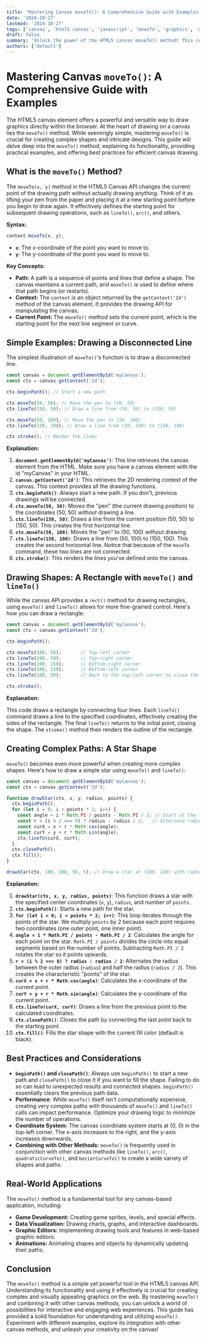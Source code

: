 ```yaml
---
title: 'Mastering Canvas moveTo(): A Comprehensive Guide with Examples'
date: '2024-10-27'
lastmod: '2024-10-27'
tags: ['canvas', 'html5 canvas', 'javascript', 'moveTo', 'graphics', 'web development', 'tutorial']
draft: false
summary: 'Unlock the power of the HTML5 canvas moveTo() method! This comprehensive guide provides detailed explanations, practical examples, and best practices for efficiently drawing paths and shapes on your web pages.'
authors: ['default']
---
```


# Mastering Canvas `moveTo()`: A Comprehensive Guide with Examples

The HTML5 canvas element offers a powerful and versatile way to draw graphics directly within the browser.  At the heart of drawing on a canvas lies the `moveTo()` method.  While seemingly simple, mastering `moveTo()` is crucial for creating complex shapes and intricate designs. This guide will delve deep into the `moveTo()` method, explaining its functionality, providing practical examples, and offering best practices for efficient canvas drawing.

## What is the `moveTo()` Method?

The `moveTo(x, y)` method in the HTML5 Canvas API changes the current point of the drawing path without actually drawing anything.  Think of it as lifting your pen from the paper and placing it at a new starting point before you begin to draw again.  It effectively defines the starting point for subsequent drawing operations, such as `lineTo()`, `arc()`, and others.

**Syntax:**

```javascript
context.moveTo(x, y);
```

*   **`x`**:  The x-coordinate of the point you want to move to.
*   **`y`**: The y-coordinate of the point you want to move to.

**Key Concepts:**

*   **Path:**  A path is a sequence of points and lines that define a shape.  The canvas maintains a current path, and `moveTo()` is used to define where that path begins (or restarts).
*   **Context:** The `context` is an object returned by the `getContext('2d')` method of the canvas element. It provides the drawing API for manipulating the canvas.
*   **Current Point:** The `moveTo()` method sets the current point, which is the starting point for the next line segment or curve.

## Simple Examples: Drawing a Disconnected Line

The simplest illustration of `moveTo()`'s function is to draw a disconnected line.

```javascript
const canvas = document.getElementById('myCanvas');
const ctx = canvas.getContext('2d');

ctx.beginPath(); // Start a new path

ctx.moveTo(50, 50); // Move the pen to (50, 50)
ctx.lineTo(150, 50); // Draw a line from (50, 50) to (150, 50)

ctx.moveTo(50, 100); // Move the pen to (50, 100)
ctx.lineTo(150, 100); // Draw a line from (50, 100) to (150, 100)

ctx.stroke(); // Render the lines
```

**Explanation:**

1.  **`document.getElementById('myCanvas')`**:  This line retrieves the canvas element from the HTML.  Make sure you have a canvas element with the id "myCanvas" in your HTML.
2.  **`canvas.getContext('2d')`**:  This retrieves the 2D rendering context of the canvas.  This context provides all the drawing functions.
3.  **`ctx.beginPath()`**: Always start a new path. If you don't, previous drawings will be connected.
4.  **`ctx.moveTo(50, 50)`**: Moves the "pen" (the current drawing position) to the coordinates (50, 50) *without* drawing a line.
5.  **`ctx.lineTo(150, 50)`**: Draws a line from the current position (50, 50) to (150, 50).  This creates the first horizontal line.
6.  **`ctx.moveTo(50, 100)`**:  Moves the "pen" to (50, 100) *without* drawing.
7.  **`ctx.lineTo(150, 100)`**: Draws a line from (50, 100) to (150, 100). This creates the second horizontal line. Notice that because of the `moveTo` command, these two lines are not connected.
8.  **`ctx.stroke()`**:  This renders the lines you've defined onto the canvas.

## Drawing Shapes: A Rectangle with `moveTo()` and `lineTo()`

While the canvas API provides a `rect()` method for drawing rectangles, using `moveTo()` and `lineTo()` allows for more fine-grained control.  Here's how you can draw a rectangle:

```javascript
const canvas = document.getElementById('myCanvas');
const ctx = canvas.getContext('2d');

ctx.beginPath();

ctx.moveTo(100, 50);       // Top-left corner
ctx.lineTo(200, 50);       // Top-right corner
ctx.lineTo(200, 150);      // Bottom-right corner
ctx.lineTo(100, 150);      // Bottom-left corner
ctx.lineTo(100, 50);       // Back to the top-left corner to close the rectangle

ctx.stroke();
```

**Explanation:**

This code draws a rectangle by connecting four lines.  Each `lineTo()` command draws a line to the specified coordinates, effectively creating the sides of the rectangle. The final `lineTo()` returns to the initial point, closing the shape.  The `stroke()` method then renders the outline of the rectangle.

## Creating Complex Paths: A Star Shape

`moveTo()` becomes even more powerful when creating more complex shapes. Here's how to draw a simple star using `moveTo()` and `lineTo()`:

```javascript
const canvas = document.getElementById('myCanvas');
const ctx = canvas.getContext('2d');

function drawStar(ctx, x, y, radius, points) {
  ctx.beginPath();
  for (let i = 0; i < points * 2; i++) {
    const angle = i * Math.PI / points - Math.PI / 2; // Start at the top
    const r = (i % 2 === 0) ? radius : radius / 2;   // Alternate radius for points
    const curX = x + r * Math.cos(angle);
    const curY = y + r * Math.sin(angle);
    ctx.lineTo(curX, curY);
  }
  ctx.closePath();
  ctx.fill();
}

drawStar(ctx, 100, 100, 50, 5); // Draw a star at (100, 100) with radius 50 and 5 points
```

**Explanation:**

1.  **`drawStar(ctx, x, y, radius, points)`**:  This function draws a star with the specified center coordinates (`x`, `y`), `radius`, and number of `points`.
2.  **`ctx.beginPath()`**: Starts a new path for the star.
3.  **`for (let i = 0; i < points * 2; i++)`**: This loop iterates through the points of the star.  We multiply `points` by 2 because each point requires two coordinates (one outer point, one inner point).
4.  **`angle = i * Math.PI / points - Math.PI / 2`**:  Calculates the angle for each point on the star.  `Math.PI / points` divides the circle into equal segments based on the number of points. Subtracting `Math.PI / 2` rotates the star so it points upwards.
5.  **`r = (i % 2 === 0) ? radius : radius / 2`**:  Alternates the radius between the outer radius (`radius`) and half the radius (`radius / 2`).  This creates the characteristic "points" of the star.
6.  **`curX = x + r * Math.cos(angle)`**:  Calculates the x-coordinate of the current point.
7.  **`curY = y + r * Math.sin(angle)`**:  Calculates the y-coordinate of the current point.
8.  **`ctx.lineTo(curX, curY)`**: Draws a line from the previous point to the calculated coordinates.
9.  **`ctx.closePath()`**: Closes the path by connecting the last point back to the starting point.
10. **`ctx.fill()`**: Fills the star shape with the current fill color (default is black).

## Best Practices and Considerations

*   **`beginPath()` and `closePath()`**:  Always use `beginPath()` to start a new path and `closePath()` to close it if you want to fill the shape.  Failing to do so can lead to unexpected results and connected shapes.  `beginPath()` essentially clears the previous path data.
*   **Performance**:  While `moveTo()` itself isn't computationally expensive, creating very complex paths with thousands of `moveTo()` and `lineTo()` calls can impact performance. Optimize your drawing logic to minimize the number of operations.
*   **Coordinate System:** The canvas coordinate system starts at (0, 0) in the top-left corner. The x-axis increases to the right, and the y-axis increases downwards.
*   **Combining with Other Methods:**  `moveTo()` is frequently used in conjunction with other canvas methods like `lineTo()`, `arc()`, `quadraticCurveTo()`, and `bezierCurveTo()` to create a wide variety of shapes and paths.

## Real-World Applications

The `moveTo()` method is a fundamental tool for any canvas-based application, including:

*   **Game Development:** Creating game sprites, levels, and special effects.
*   **Data Visualization:** Drawing charts, graphs, and interactive dashboards.
*   **Graphic Editors:**  Implementing drawing tools and features in web-based graphic editors.
*   **Animations:**  Animating shapes and objects by dynamically updating their paths.

## Conclusion

The `moveTo()` method is a simple yet powerful tool in the HTML5 canvas API. Understanding its functionality and using it effectively is crucial for creating complex and visually appealing graphics on the web.  By mastering `moveTo()` and combining it with other canvas methods, you can unlock a world of possibilities for interactive and engaging web experiences. This guide has provided a solid foundation for understanding and utilizing `moveTo()`. Experiment with different examples, explore its integration with other canvas methods, and unleash your creativity on the canvas!